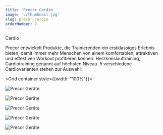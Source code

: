 ```yaml
---
title: 'Precor Cardio'
image: './thumbnail.jpg'
slug: precor-cardio
orderNumber: 2
---
```



<Typography variant="h6">
   <Link href="https://www.precor.com/de/commercial/cardio-equipment">Cardio</Link>
</Typography>

Precor entwickelt Produkte, die Trainierenden ein erstklassiges Erlebnis bieten, damit immer mehr Menschen von einem
komfortablen, attraktiven und effektiven Workout profitieren können. Herzkreislauftraining, Cardiotraining genannt auf höchsten
Niveau. 5 verschiedene Cardiovarianten stehen zur Auswahl:

<Grid container style={{width: "100%"}}>
  <Grid item xs={4} sm={2}>

![Precor Geräte](./precor_1.jpg)

  </Grid>
  <Grid item xs={4} sm={2}>

![Precor Geräte](./precor_2.jpg)

  </Grid>
  <Grid item xs={4} sm={2}>

![Precor Geräte](./precor_3.jpg)

  </Grid>
  <Grid item xs={4} sm={2}>

![Precor Geräte](./precor_4.jpg)

  </Grid>
  <Grid item xs={4} sm={2}>

![Precor Geräte](./precor_5.jpg)

  </Grid>
</Grid>

